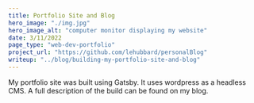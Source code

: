 ```yaml
---
title: Portfolio Site and Blog
hero_image: "./img.jpg"
hero_image_alt: "computer monitor displaying my website"
date: 3/11/2022
page_type: "web-dev-portfolio"
project_url: "https://github.com/lehubbard/personalBlog"
writeup: "../blog/building-my-portfolio-site-and-blog"
---
```

My portfolio site was built using Gatsby. It uses wordpress as a headless CMS. A full description of the build can be found on my blog.